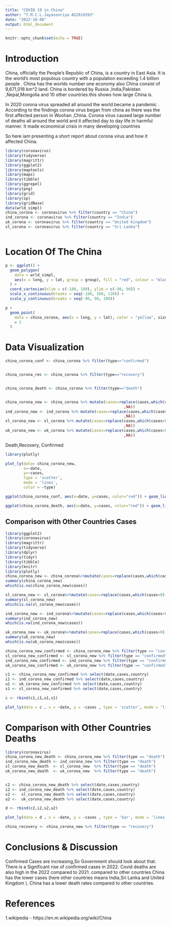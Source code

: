---
title: "COVID 19 in China"
author: "T.M.C.L.Jayasooriya AS2019393"
date: "2022-10-08"
output: html_document
---

```{r setup, include=FALSE}
knitr::opts_chunk$set(echo = TRUE)
```

# Introduction

China, officially the People's Republic of China, is a country in East Asia. It is the world's most populous country with a population exceeding 1.4 billion people . China has the worlds number one economy also China consist of 9,671,018 km^2 land. China is bordered by Russia ,India,Pakistan ,Nepal,Mongolia and 10 other countries.this shows how large China is. 

In 2020 corona virus spreaded all around the world became a pandemic . According to the findings corona virus began from china as there was the first affected person in Woohan ,China. Corona virus caused large number of deaths all around the world and it affected day to day life in harmful manner. It made economical crisis in many  developing countries

So here iam presenting a short report about corona virus and how it affected China.


```{r message=FALSE, warning=FALSE, include=FALSE}
library(coronavirus)
library(tidyverse)
library(magrittr)
library(ggplot2)
library(maptools)
library(maps)
library(tibble)
library(ggrepel)
library(png)
library(grid)
library(sp)
library(gridBase)
data(wrld_simpl)
china_corona <- coronavirus %>% filter(country == "China")
ind_corona <- coronavirus %>% filter(country == "India")
uk_corona <- coronavirus %>% filter(country == "United Kingdom")
sl_corona <- coronavirus %>% filter(country == "Sri Lanka")

```
```{r message=FALSE, warning=FALSE, include=FALSE}

```
# Location Of The China
```{r echo=FALSE, message=FALSE, warning=FALSE}
p <- ggplot() +
  geom_polygon(
    data = wrld_simpl,
    aes(x = long, y = lat, group = group), fill = "red", colour = "black"
  ) +
  coord_cartesian(xlim = c(-180, 180), ylim = c(-90, 90)) +
  scale_x_continuous(breaks = seq(-180, 180, 120)) +
  scale_y_continuous(breaks = seq(-90, 90, 100))

p +
  geom_point(
    data = china_corona, aes(x = long, y = lat), color = "yellow", size
    = 2
  )
```

# Data Visualization
```{r message=FALSE, warning=FALSE, include=FALSE}

china_corona_conf <- china_corona %>% filter(type=="confirmed")


china_corona_rec <- china_corona %>% filter(type=="recovery")


china_corona_death <- china_corona %>% filter(type=="death")


china_corona_new <- china_corona %>% mutate(cases=replace(cases,which(cases<0)
                                                    ,NA))
ind_corona_new <- ind_corona %>% mutate(cases=replace(cases,which(cases<0)
                                                    ,NA))
sl_corona_new <- sl_corona %>% mutate(cases=replace(cases,which(cases<0)
                                                    ,NA))
uk_corona_new <- uk_corona %>% mutate(cases=replace(cases,which(cases<0)
                                                    ,NA))

```
Death,Recovery, Confirmed

```{r echo=FALSE, message=FALSE, warning=FALSE}
library(plotly)

plot_ly(data= china_corona_new,
        x=~date, 
        y=~cases, 
        type = 'scatter',
        mode = 'lines',
        color = ~type)
```
```{r echo=FALSE, message=FALSE, warning=FALSE}
ggplot(china_corona_conf, aes(x=date, y=cases, color="red")) + geom_line() + ggtitle("China: Daily Covid-19 Confirmed Cases")

```
```{r echo=FALSE, message=FALSE, warning=FALSE}
ggplot(china_corona_death, aes(x=date, y=cases, color="red")) + geom_line() + ggtitle("China: Daily Covid-19 Death Cases")

```


## Comparison with Other Countries Cases

```{r message=FALSE, warning=FALSE, include=FALSE}
library(ggplot2)
library(coronavirus)
library(magrittr)
library(tidyverse)
library(dplyr)
library(tidyr)
library(tibble)
library(knitr)
library(plotly)
china_corona_new <- china_corona%>%mutate(cases=replace(cases,which(cases<0),NA))
summary(china_corona_new)
which(is.na(china_corona_new$cases))

sl_corona_new <- sl_corona%>%mutate(cases=replace(cases,which(cases<0),NA))
summary(sl_corona_new)
which(is.na(sl_corona_new$cases))

ind_corona_new <- ind_corona%>%mutate(cases=replace(cases,which(cases<0),NA))
summary(ind_corona_new)
which(is.na(ind_corona_new$cases))

uk_corona_new <- uk_corona%>%mutate(cases=replace(cases,which(cases<0),NA))
summary(uk_corona_new)
which(is.na(uk_corona_new$cases))

```

```{r message=FALSE, warning=FALSE, include=FALSE}
china_corona_new_confirmed <- china_corona_new %>% filter(type == "confirmed")
sl_corona_new_confirmed <- sl_corona_new %>% filter(type == "confirmed")
ind_corona_new_confirmed <- ind_corona_new %>% filter(type == "confirmed")
uk_corona_new_confirmed <- uk_corona_new %>% filter(type == "confirmed")

c1 <- china_corona_new_confirmed %>% select(date,cases,country)
i1 <- ind_corona_new_confirmed %>% select(date,cases,country)
u1 <- uk_corona_new_confirmed %>% select(date,cases,country)
s1 <- sl_corona_new_confirmed %>% select(date,cases,country)

```
```{r echo=FALSE, message=FALSE, warning=FALSE}
c <- rbind(c1,i1,u1,s1)

plot_ly(data = c , x = ~date, y = ~cases , type = 'scatter', mode = 'lines', color = ~country)
```

# Comparison with Other Countries Deaths

```{r echo=FALSE}


library(coronavirus)
china_corona_new_death <- china_corona_new %>% filter(type == "death")
ind_corona_new_death <- ind_corona_new %>% filter(type == "death")
sl_corona_new_death  <- sl_corona_new  %>% filter(type == "death")
uk_corona_new_death  <- uk_corona_new  %>% filter(type == "death")


c2 <- china_corona_new_death %>% select(date,cases,country)
i2 <- ind_corona_new_death %>% select(date,cases,country)
s2 <-  sl_corona_new_death %>% select(date,cases,country)
u2 <-  uk_corona_new_death %>% select(date,cases,country)

d <- rbind(c2,i2,s2,u2)

```

```{r echo=FALSE, warning=FALSE}

plot_ly(data = d , x = ~date, y = ~cases , type = 'bar', mode = 'lines', color = ~country) 
```

```{r message=FALSE, warning=FALSE, include=FALSE}
china_recovery <- china_corona_new %>% filter(type == "recovery")
```

# Conclusions & Discussion
Confirmed Cases are increasing,So Government should look about that.
There is a Significant rise of confirmed cases in 2022.
Covid deaths are also high in the 2022 compared to 2021.
compared to other countries China has the lower cases (here other countries means India,Sri Lanka and United Kingdom ).
China has a lower death rates compared to other countries.

# References
1.wikipedia - https://en.m.wikipedia.org/wiki/China


